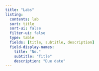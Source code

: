 ```yaml
---
title: "Labs"
listing:
  contents: lab
  sort: title
  sort-ui: false
  filter-ui: false
  type: table
  fields: [title, subtitle, description]
  field-display-names:
    title: "No."
    subtitle: "Title"
    description: "Due date"
---
```


